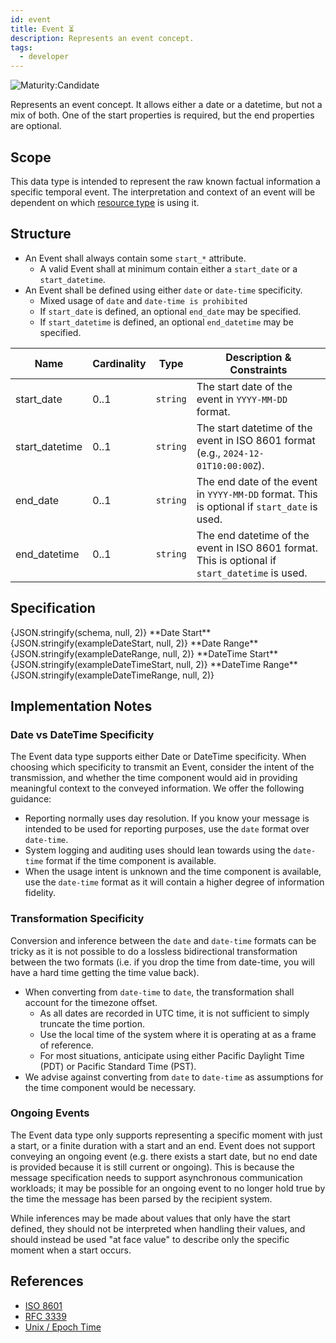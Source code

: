 ```yaml
---
id: event
title: Event ⏳
description: Represents an event concept.
tags:
  - developer
---
```




![Maturity:Candidate](https://img.shields.io/badge/Maturity-Candidate-green)

Represents an event concept. It allows either a date or a datetime, but not a mix of both. One of the start properties is required, but the end properties are optional.

## Scope

This data type is intended to represent the raw known factual information a specific temporal event. The interpretation
and context of an event will be dependent on which [resource type](../../category/resource-types) is using it.

## Structure

- An Event shall always contain some `start_*` attribute.
  - A valid Event shall at minimum contain either a `start_date` or a `start_datetime`.
- An Event shall be defined using either `date` or `date-time` specificity.
  - Mixed usage of `date` and `date-time is prohibited`
  - If `start_date` is defined, an optional `end_date` may be specified.
  - If `start_datetime` is defined, an optional `end_datetime` may be specified.

| Name | Cardinality | Type | Description & Constraints |
| --- | --- | --- | --- |
| start_date | 0..1 | `string` | The start date of the event in `YYYY-MM-DD` format. |
| start_datetime | 0..1 | `string` | The start datetime of the event in ISO 8601 format (e.g., `2024-12-01T10:00:00Z`). |
| end_date | 0..1 | `string` | The end date of the event in `YYYY-MM-DD` format. This is optional if `start_date` is used. |
| end_datetime | 0..1 | `string` | The end datetime of the event in ISO 8601 format. This is optional if `start_datetime` is used. |

## Specification

<Tabs queryString="tab">
  <TabItem value="schema" label="Schema" default>
    <JSONSchemaViewer
      resolverOptions={generateResolverOptions({ "remote": true })}
      schema={schema}
      viewerOptions={{ showExamples: true }}
    />
  </TabItem>
  <TabItem value="source" label="Source">
    <CodeBlock language="json" showLineNumbers>
      {JSON.stringify(schema, null, 2)}
    </CodeBlock>
  </TabItem>
  <TabItem value="example" label="Examples">
    **Date Start**
    <CodeBlock language="json" showLineNumbers>
      {JSON.stringify(exampleDateStart, null, 2)}
    </CodeBlock>
    **Date Range**
    <CodeBlock language="json" showLineNumbers>
      {JSON.stringify(exampleDateRange, null, 2)}
    </CodeBlock>
    **DateTime Start**
    <CodeBlock language="json" showLineNumbers>
      {JSON.stringify(exampleDateTimeStart, null, 2)}
    </CodeBlock>
    **DateTime Range**
    <CodeBlock language="json" showLineNumbers>
      {JSON.stringify(exampleDateTimeRange, null, 2)}
    </CodeBlock>
  </TabItem>
</Tabs>

## Implementation Notes

### Date vs DateTime Specificity

The Event data type supports either Date or DateTime specificity. When choosing which specificity to transmit an Event,
consider the intent of the transmission, and whether the time component would aid in providing meaningful context to
the conveyed information. We offer the following guidance:

- Reporting normally uses day resolution. If you know your message is intended to be used for reporting purposes, use
the `date` format over `date-time`.
- System logging and auditing uses should lean towards using the `date-time` format if the time component is available.
- When the usage intent is unknown and the time component is available, use the `date-time` format as it will contain
a higher degree of information fidelity.

### Transformation Specificity

Conversion and inference between the `date` and `date-time` formats can be tricky as it is not possible to do a lossless
bidirectional transformation between the two formats (i.e. if you drop the time from date-time, you will have a hard
time getting the time value back).

- When converting from `date-time` to `date`, the transformation shall account for the timezone offset.
  - As all dates are recorded in UTC time, it is not sufficient to simply truncate the time portion.
  - Use the local time of the system where it is operating at as a frame of reference.
  - For most situations, anticipate using either Pacific Daylight Time (PDT) or Pacific Standard Time (PST).
- We advise against converting from `date` to `date-time` as assumptions for the time component would be necessary.

### Ongoing Events

The Event data type only supports representing a specific moment with just a start, or a finite duration with a start and an end. Event does not support conveying an ongoing event (e.g. there exists a start date, but no end date is
provided because it is still current or ongoing). This is because the message specification needs to support
asynchronous communication workloads; it may be possible for an ongoing event to no longer hold true by the time the
message has been parsed by the recipient system.

While inferences may be made about values that only have the start defined, they should not be interpreted when
handling their values, and should instead be used "at face value" to describe only the specific moment when a start
occurs.

## References

- [ISO 8601](https://www.iso.org/iso-8601-date-and-time-format.html)
- [RFC 3339](https://datatracker.ietf.org/doc/html/rfc3339)
- [Unix / Epoch Time](https://en.wikipedia.org/wiki/Unix_time)
